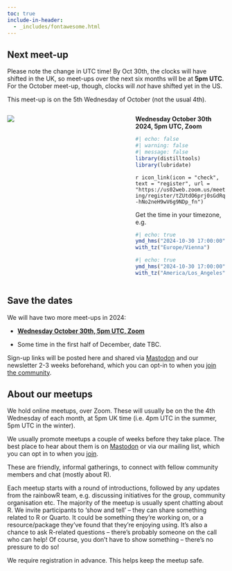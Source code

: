 ```yaml
---
toc: true
include-in-header: 
  - _includes/fontawesome.html
---
```


## Next meet-up

:::{.callout-note}
Please note the change in UTC time! By Oct 30th, the clocks will have shifted in the UK, so meet-ups over the next six months will be at **5pm UTC**. For the October meet-up, though, clocks will *not* have shifted yet in the US. 

This meet-up is on the 5th Wednesday of October (not the usual 4th).
:::

:::: {.columns}
::: {.column width="45%"}
![](images/rainbowR-next-meetup.svg)
:::

::: {.column width="10%"}
:::

::: {.column width="45%"}
**Wednesday October 30th 2024, 5pm UTC, Zoom**

```r
#| echo: false
#| warning: false
#| message: false
library(distilltools)
library(lubridate)
```

`r icon_link(icon = "check",
text = "register",
url = "https://us02web.zoom.us/meeting/register/tZUtdO6prj0sGdRq-hNo2neH9wV6g9NDp_fn")`

Get the time in your timezone, e.g.

```r
#| echo: true
ymd_hms("2024-10-30 17:00:00") |>
with_tz("Europe/Vienna")
```

```r
#| echo: true
ymd_hms("2024-10-30 17:00:00") |>
with_tz("America/Los_Angeles")
```

:::
::::

## Save the dates

We will have two more meet-ups in 2024:

- **[Wednesday October 30th, 5pm UTC, Zoom](https://us02web.zoom.us/meeting/register/tZUtdO6prj0sGdRq-hNo2neH9wV6g9NDp_fn)**

- Some time in the first half of December, date TBC.
  

Sign-up links will be posted here and shared via [Mastodon](https://tech.lgbt/@rainbowR){target="_blank"} and our newsletter 2-3 weeks beforehand, which you can opt-in to when you [join the community](https://docs.google.com/forms/d/1y7SOWE3IW-fpR_5Cd4mK-CMUpFZ-hvhY4cTj34JqTVE/){target="_blank"}.

## About our meetups

We hold online meetups, over Zoom. These will usually be on the the 4th Wednesday of each month, at 5pm UK time (i.e. 4pm UTC in the summer, 5pm UTC in the winter).

We usually promote meetups a couple of weeks before they take place.
The best place to hear about them is on [Mastodon](https://tech.lgbt/@rainbowR) or via our mailing list, which you can opt in to when you [join](https://docs.google.com/forms/d/1y7SOWE3IW-fpR_5Cd4mK-CMUpFZ-hvhY4cTj34JqTVE/).

These are friendly, informal gatherings, to connect with fellow community members and chat (mostly about R).

Each meetup starts with a round of introductions, followed by any updates from the rainbowR team, e.g. discussing initiatives for the group, community organisation etc.
The majority of the meetup is usually spent chatting about R. We invite participants to 'show and tell' -- they can share something related to R or Quarto. 
It could be something they're working on, or a resource/package they've found that they're enjoying using. 
It's also a chance to ask R-related questions -- there's probably someone on the call who can help! 
Of course, you don't have to show something -- there's no pressure to do so!


We require registration in advance. This helps keep the meetup safe.
